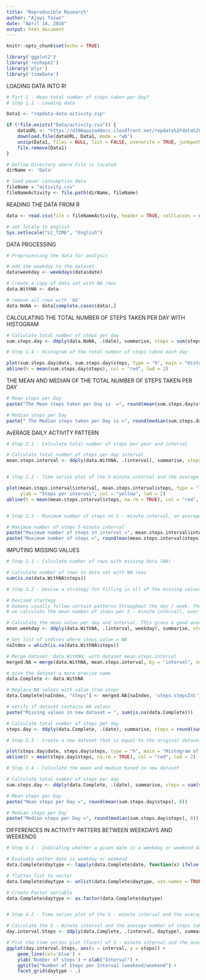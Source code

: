 ```yaml
---
title: "Reproducible Research"
author: "Ajayi Taiwo"
date: "April 14, 2016"
output: html_document
---
```


```r
knitr::opts_chunk$set(echo = TRUE)
```

```r
library('ggplot2')
library('reshape2')
library('plyr')
library('timeDate')
```

LOADING DATA INTO R!

```r
# Part 1 - Mean total number of steps taken per day?
# Step 1.1 - Loading data

Data1 <- "repdata-data-activity.zip"

if (!file.exists("Data/activity.csv")) {
    dataURL <- "https://d396qusza40orc.cloudfront.net/repdata%2Fdata%2Factivity.zip"
    download.file(dataURL, Data1, mode = "wb")
    unzip(Data1, files = NULL, list = FALSE, overwrite = TRUE, junkpaths = FALSE, exdir = "Data", unzip = "internal", setTimes = FALSE)
    file.remove(Data1)
}

# Define Directory where File is located
dirName <- 'Data'

# load power consumption data
fileName = "activity.csv"
fileNameActivity <- file.path(dirName, fileName)
```

READING THE DATA FROM R

```r
data <- read.csv(file = fileNameActivity, header = TRUE, colClasses = c("numeric", "Date", "numeric"))

# set locale to english 
Sys.setlocale("LC_TIME", "English")
```

DATA PROCESSING

```r
# Preprocessing the data for analysis 

# add the weekday to the dataset
data$weekday <- weekdays(data$date)

# create a copy of data set with NA rows
data.WithNA <- data

# remove all rows with 'NA'
data.NoNA <- data[complete.cases(data),]
```

CALCULATING THE TOTAL NUMBER OF STEPS TAKEN PER DAY WITH HISTOGRAM

```R
# Calculate total number of steps per day  
sum.steps.day <- ddply(data.NoNA, .(date), summarise, steps = sum(steps))

# Step 1.4 - Histogram of the total number of steps taken each day

plot(sum.steps.day$date, sum.steps.day$steps, type = "h", main = "Histogram of daily steps", xlab = "Date", ylab = "Steps per day", col = "yellow", lwd = 7)
abline(h = mean(sum.steps.day$steps), col = "red", lwd = 2)
```

THE MEAN AND MEDIAN OF THE TOTAL NUMBER OF STEPS TAKEN PER DAY

```r
# Mean steps per Day
paste("The Mean steps taken per Day is  =", round(mean(sum.steps.day$steps), 0))

# Median steps per Day
paste(" The Median steps taken per Day is =", round(median(sum.steps.day$steps), 0))
```

AvERAGE DAILY ACTIVITY PATTERN

```r
# Step 2.1 - Calculate total number of steps per year and interval

# Calculate total number of steps per day interval
mean.steps.interval <- ddply(data.WithNA, .(interval), summarise, steps = mean(steps, na.rm = TRUE))


# Step 2.2 - Time series plot of the 5-minute interval and the average number of steps taken, averaged across all days

plot(mean.steps.interval$interval, mean.steps.interval$steps, type = "l", main = "Average daily activity by interval", xlab = "Interval",
     ylab = "Steps per interval", col = "yellow", lwd = 2)
abline(h = mean(mean.steps.interval$steps, na.rm = TRUE), col = "red", lwd = 2)


# Step 2.3 - Maximum number of steps on 5 - minute interval, on average across all the days in the dataset

# Maximum number of steps 5-minute interval
paste("Maximum number of steps in interval =", mean.steps.interval$interval[which.max(mean.steps.interval$steps)])
paste("Maximum number of steps =", round(max(mean.steps.interval$steps), 0))
```

IMPUTING MISSING VALUES

```r
# Step 3.1 - Calculate number of rows with missing data (NA)

# Calculate number of rows in data set with NA rows
sum(is.na(data.WithNA$steps))

# Step 3.2 - Devise a strategy for filling in all of the missing values in the dataset

# Devised startegy
# Humans usually follow certain patterns throughout the day / week. Therefore we assume that if
# we calculate the mean number of steps per 5 - minute intervall, over all days, we will get a decent figure to add as NA value.

# Calculate the mean value per day and interval. This gives a good average of steps for a given day
mean.weekday <- ddply(data.WithNA, .(interval, weekday), summarise, steps = round(mean(steps, na.rm = TRUE), 2))

# Get list of indices where steps value = NA
naIndex = which(is.na(data.WithNA$steps))

# Merge dataset 'data.WithNA' with dataset mean.steps.interval 
merged.NA = merge(data.WithNA, mean.steps.interval, by = "interval", suffixes = c(".actual", ".stepsInt"))

# give the dataset a more precise name
data.Complete <- data.WithNA

# Replace NA values with value from steps
data.Complete[naIndex, "steps"] <- merged.NA[naIndex, 'steps.stepsInt']

# verify if dataset contains NA values
paste("Missing values in new dataset = ", sum(is.na(data.Complete)))

# Calculate total number of steps per day  
steps.day <- ddply(data.Complete, .(date), summarise, steps = round(sum(steps, na.rm = TRUE), 0))

# Step 3.3 - Create a new dataset that is equal to the original dataset but with the missing data filled in

plot(steps.day$date, steps.day$steps, type = "h", main = "Histogram of daily steps (added NA Values)", xlab = "Date", ylab = "Steps per day", col = "blue", lwd = 8)
abline(h = mean(steps.day$steps, na.rm = TRUE), col = "red", lwd = 2)

# Step 3.4 - Calculate the mean and median based on new dataset

# Calculate total number of steps per day  
sum.steps.day <- ddply(data.Complete, .(date), summarise, steps = sum(steps))

# Mean steps per Day
paste("Mean steps per Day =", round(mean(sum.steps.day$steps), 0))

# Median steps per Day
paste("Median steps per Day =", round(median(sum.steps.day$steps), 0))
```

DIFFERENCES IN ACTIVITY PATTERS BETWEEN WEEKDAYS AND WEEKENDS

```r
# Step 4.1 - Indicating whether a given date is a weekday or weekend day.

# Evaluate wether date is weekday or weekend
data.Complete$daytype <- lapply(data.Complete$date, function(x) ifelse(isWeekday(x, wday = 1:5), 'weekday', 'weekend'))

# flatten list to vector
data.Complete$daytype <- unlist(data.Complete$daytype, use.names = TRUE)

# Create Factor variable
data.Complete$daytype <- as.factor(data.Complete$daytype)


# Step 4.2 - Time series plot of the 5 - minute interval and the average number of steps taken, averaged across all weekday days or weekend days . 

# Calculate the 5 - minute interval and the average number of steps taken on weekdays and weekends
day.interval.Steps <- ddply(data.Complete, .(interval, daytype), summarise, steps = mean(steps, na.rm = TRUE))

# Plot the time series plot (facet) of 5 - minute interval and the average number of steps taken on weekdays and weekends
ggplot(day.interval.Steps, aes(x = interval, y = steps)) +
    geom_line(col='blue') +
    ylab('Number of steps') + xlab("Interval") +
    ggtitle("Number of Steps per Interval (weekend/weekend") +
    facet_grid(daytype ~ .)
```